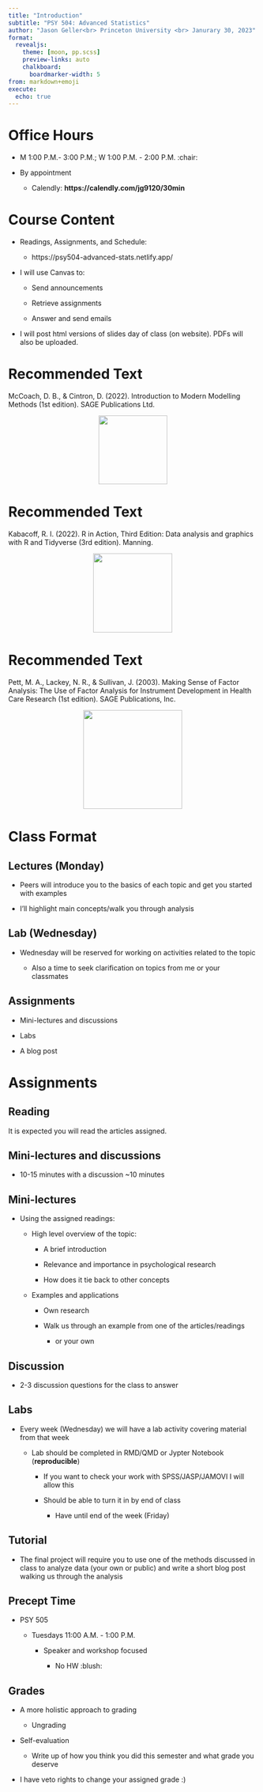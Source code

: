 ```yaml
---
title: "Introduction"
subtitle: "PSY 504: Advanced Statistics"
author: "Jason Geller<br> Princeton University <br> Janurary 30, 2023"
format: 
  revealjs:
    theme: [moon, pp.scss]
    preview-links: auto
    chalkboard: 
      boardmarker-width: 5
from: markdown+emoji
execute:
  echo: true
---
```


# Office Hours

-   M 1:00 P.M.- 3:00 P.M.; W 1:00 P.M. - 2:00 P.M. :chair:

-   By appointment

    -   Calendly: **https://calendly.com/jg9120/30min**

# Course Content

-   Readings, Assignments, and Schedule:

    -   https://psy504-advanced-stats.netlify.app/

-   I will use Canvas to:

    -   Send announcements

    -   Retrieve assignments

    -   Answer and send emails

-   I will post html versions of slides day of class (on website). PDFs will also be uploaded.

# Recommended Text

McCoach, D. B., & Cintron, D. (2022). Introduction to Modern Modelling Methods (1st edition). SAGE Publications Ltd.

<center>![](modelingbook.jpg){width="139"}</center>

# Recommended Text

Kabacoff, R. I. (2022). R in Action, Third Edition: Data analysis and graphics with R and Tidyverse (3rd edition). Manning.

<center>![](rinaction.jpeg){width="160"}</center>

# Recommended Text

Pett, M. A., Lackey, N. R., & Sullivan, J. (2003). Making Sense of Factor Analysis: The Use of Factor Analysis for Instrument Development in Health Care Research (1st edition). SAGE Publications, Inc.

<center>![](factor.jpg){width="200"}</center>

# Class Format

## Lectures (Monday)

-   Peers will introduce you to the basics of each topic and get you started with examples

-   I'll highlight main concepts/walk you through analysis

## Lab (Wednesday)

-   Wednesday will be reserved for working on activities related to the topic

    -   Also a time to seek clarification on topics from me or your classmates

## Assignments

-   Mini-lectures and discussions

-   Labs

-   A blog post

# Assignments

## Reading

It is expected you will read the articles assigned.

## Mini-lectures and discussions

-   10-15 minutes with a discussion \~10 minutes

## Mini-lectures

-   Using the assigned readings:

    -   High level overview of the topic:

        -   A brief introduction

        -   Relevance and importance in psychological research

        -   How does it tie back to other concepts

    -   Examples and applications

        -   Own research

        -   Walk us through an example from one of the articles/readings

            -   or your own

## Discussion

-   2-3 discussion questions for the class to answer

## Labs

-   Every week (Wednesday) we will have a lab activity covering material from that week

    -   Lab should be completed in RMD/QMD or Jypter Notebook (**reproducible**)

        -   If you want to check your work with SPSS/JASP/JAMOVI I will allow this

        -   Should be able to turn it in by end of class

            -   Have until end of the week (Friday)

## Tutorial

-   The final project will require you to use one of the methods discussed in class to analyze data (your own or public) and write a short blog post walking us through the analysis

## Precept Time

-   PSY 505

    -   Tuesdays 11:00 A.M. - 1:00 P.M.

        -   Speaker and workshop focused

            -   No HW :blush:

## Grades

-   A more holistic approach to grading

    -   Ungrading

-   Self-evaluation

    -   Write up of how you think you did this semester and what grade you deserve

-   I have veto rights to change your assigned grade :)
